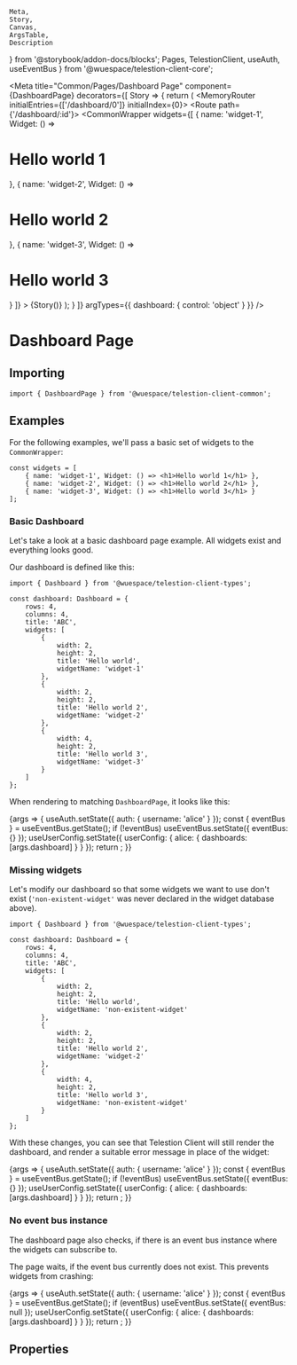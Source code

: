 	Meta,
	Story,
	Canvas,
	ArgsTable,
	Description
} from '@storybook/addon-docs/blocks';
	Pages,
	TelestionClient,
	useAuth,
	useEventBus
} from '@wuespace/telestion-client-core';

<Meta
	title="Common/Pages/Dashboard Page"
	component={DashboardPage}
	decorators={[
		Story => {
			return (
				<TelestionClient>
					<MemoryRouter initialEntries={['/dashboard/0']} initialIndex={0}>
						<Route path={'/dashboard/:id'}>
							<CommonWrapper
								widgets={[
									{ name: 'widget-1', Widget: () => <h1>Hello world 1</h1> },
									{ name: 'widget-2', Widget: () => <h1>Hello world 2</h1> },
									{ name: 'widget-3', Widget: () => <h1>Hello world 3</h1> }
								]}
							>
								{Story()}
							</CommonWrapper>
						</Route>
					</MemoryRouter>
				</TelestionClient>
			);
		}
	]}
	argTypes={{
		dashboard: {
			control: 'object'
		}
	}}
/>

# Dashboard Page

<Description of={DashboardPage} />

## Importing

```tsx
import { DashboardPage } from '@wuespace/telestion-client-common';
```

## Examples

For the following examples, we'll pass a basic set of widgets to the `CommonWrapper`:

```tsx
const widgets = [
	{ name: 'widget-1', Widget: () => <h1>Hello world 1</h1> },
	{ name: 'widget-2', Widget: () => <h1>Hello world 2</h1> },
	{ name: 'widget-3', Widget: () => <h1>Hello world 3</h1> }
];
```

### Basic Dashboard

Let's take a look at a basic dashboard page example. All widgets exist and everything looks good.

Our dashboard is defined like this:

```tsx
import { Dashboard } from '@wuespace/telestion-client-types';

const dashboard: Dashboard = {
	rows: 4,
	columns: 4,
	title: 'ABC',
	widgets: [
		{
			width: 2,
			height: 2,
			title: 'Hello world',
			widgetName: 'widget-1'
		},
		{
			width: 2,
			height: 2,
			title: 'Hello world 2',
			widgetName: 'widget-2'
		},
		{
			width: 4,
			height: 2,
			title: 'Hello world 3',
			widgetName: 'widget-3'
		}
	]
};
```

When rendering to matching `DashboardPage`, it looks like this:

<Canvas>
	<Story
		name="Basic Dashboard"
		inline={false}
		height={'512px'}
		args={{
			dashboard: {
				rows: 4,
				columns: 4,
				title: 'ABC',
				widgets: [
					{
						width: 2,
						height: 2,
						title: 'Hello world',
						widgetName: 'widget-1'
					},
					{
						width: 2,
						height: 2,
						title: 'Hello world 2',
						widgetName: 'widget-2'
					},
					{
						width: 4,
						height: 2,
						title: 'Hello world 3',
						widgetName: 'widget-3'
					}
				]
			}
		}}
	>
		{args => {
			useAuth.setState({ auth: { username: 'alice' } });
			const { eventBus } = useEventBus.getState();
			if (!eventBus) useEventBus.setState({ eventBus: {} });
			useUserConfig.setState({
				userConfig: {
					alice: {
						dashboards: [args.dashboard]
					}
				}
			});
			return <DashboardPage />;
		}}
	</Story>
</Canvas>

### Missing widgets

Let's modify our dashboard so that some widgets we want to use don't exist (`'non-existent-widget'` was never declared
in the widget database above).

```tsx
import { Dashboard } from '@wuespace/telestion-client-types';

const dashboard: Dashboard = {
	rows: 4,
	columns: 4,
	title: 'ABC',
	widgets: [
		{
			width: 2,
			height: 2,
			title: 'Hello world',
			widgetName: 'non-existent-widget'
		},
		{
			width: 2,
			height: 2,
			title: 'Hello world 2',
			widgetName: 'widget-2'
		},
		{
			width: 4,
			height: 2,
			title: 'Hello world 3',
			widgetName: 'non-existent-widget'
		}
	]
};
```

With these changes, you can see that Telestion Client will still render the dashboard, and render a suitable error
message in place of the widget:

<Canvas>
	<Story
		name="Missing widgets"
		inline={false}
		height={'512px'}
		args={{
			dashboard: {
				rows: 4,
				columns: 4,
				title: 'ABC',
				widgets: [
					{
						width: 2,
						height: 2,
						title: 'Hello world',
						widgetName: 'non-existent-widget'
					},
					{
						width: 2,
						height: 2,
						title: 'Hello world 2',
						widgetName: 'widget-2'
					},
					{
						width: 4,
						height: 2,
						title: 'Hello world 3',
						widgetName: 'non-existent-widget'
					}
				]
			}
		}}
	>
		{args => {
			useAuth.setState({ auth: { username: 'alice' } });
			const { eventBus } = useEventBus.getState();
			if (!eventBus) useEventBus.setState({ eventBus: {} });
			useUserConfig.setState({
				userConfig: {
					alice: {
						dashboards: [args.dashboard]
					}
				}
			});
			return <DashboardPage />;
		}}
	</Story>
</Canvas>

### No event bus instance

The dashboard page also checks, if there is an event bus instance where the widgets can subscribe to.

The page waits, if the event bus currently does not exist.
This prevents widgets from crashing:

<Canvas>
	<Story
		name="No event bus instance"
		inline={false}
		height={'512px'}
		args={{
			dashboard: {
				rows: 4,
				columns: 4,
				title: 'ABC',
				widgets: [
					{
						width: 2,
						height: 2,
						title: 'Hello world',
						widgetName: 'widget-1'
					},
					{
						width: 2,
						height: 2,
						title: 'Hello world 2',
						widgetName: 'widget-2'
					},
					{
						width: 4,
						height: 2,
						title: 'Hello world 3',
						widgetName: 'widget-3'
					}
				]
			}
		}}
	>
		{args => {
			useAuth.setState({ auth: { username: 'alice' } });
			const { eventBus } = useEventBus.getState();
			if (eventBus) useEventBus.setState({ eventBus: null });
			useUserConfig.setState({
				userConfig: {
					alice: {
						dashboards: [args.dashboard]
					}
				}
			});
			return <DashboardPage />;
		}}
	</Story>
</Canvas>

## Properties

<ArgsTable of={DashboardPage} />
